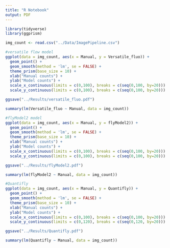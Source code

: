 ```yaml
---
title: "R Notebook"
output: PDF
---
```


```r
library(tidyverse)
library(ggprism)
```

```r
img_count <- read.csv("../Data/ImagePipeline.csv")
```

```r
#versatile flow model
ggplot(data = img_count, aes(x = Manual, y = Versatile_fluo)) +
  geom_point() +
  geom_smooth(method = 'lm', se = FALSE) +
  theme_prism(base_size = 10) +
  xlab("Manual counts") +
  ylab("Model counts") +
  scale_x_continuous(limits = c(0,100), breaks = c(seq(0,100, by=20))) +
  scale_y_continuous(limits = c(0,100), breaks = c(seq(0,100, by=20)))

ggsave("../Results/versatile_fluo.pdf")
```
```r
summary(lm(Versatile_fluo ~ Manual, data = img_count))
```

```r
#flyModel2 model
ggplot(data = img_count, aes(x = Manual, y = flyModel2)) +
  geom_point() +
  geom_smooth(method = 'lm', se = FALSE) +
  theme_prism(base_size = 10) +
  xlab("Manual counts") +
  ylab("Model counts") +
  scale_x_continuous(limits = c(0,100), breaks = c(seq(0,100, by=20))) +
  scale_y_continuous(limits = c(0,100), breaks = c(seq(0,100, by=20)))

ggsave("../Results/flyModel2.pdf")
```

```r
summary(lm(flyModel2 ~ Manual, data = img_count))
```

```r
#Quantifly
ggplot(data = img_count, aes(x = Manual, y = Quantifly)) +
  geom_point() +
  geom_smooth(method = 'lm', se = FALSE) +
  theme_prism(base_size = 10) +
  xlab("Manual counts") +
  ylab("Model counts") +
  scale_x_continuous(limits = c(0,100), breaks = c(seq(0,100, by=20))) +
  scale_y_continuous(limits = c(0,120), breaks = c(seq(0,120, by=20)))

ggsave("../Results/Quantifly.pdf")
```

```r
summary(lm(Quantifly ~ Manual, data = img_count))
```